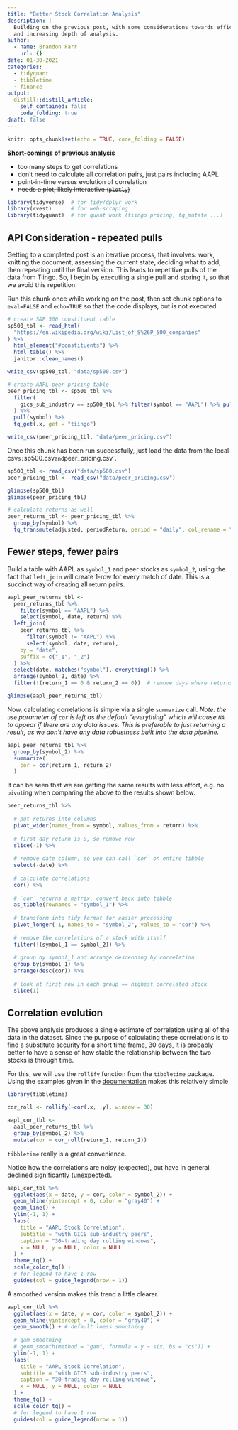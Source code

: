 ```yaml
---
title: "Better Stock Correlation Analysis"
description: |
  Building on the previous post, with some considerations towards efficiency
  and increasing depth of analysis.
author:
  - name: Brandon Farr
    url: {}
date: 01-30-2021
categories:
  - tidyquant
  - tibbletime
  - finance
output:
  distill::distill_article:
    self_contained: false
    code_folding: true
draft: false
---
```


```r
knitr::opts_chunk$set(echo = TRUE, code_folding = FALSE)
```

**Short-comings of previous analysis**

- too many steps to get correlations
- don't need to calculate all correlation pairs, just pairs including AAPL
- point-in-time versus evolution of correlation
- ~~needs a plot, likely interactive (`plotly`)~~

```r

library(tidyverse)  # for tidy/dplyr work
library(rvest)      # for web-scraping
library(tidyquant)  # for quant work (tiingo pricing, tq_mutate ...)

```

## API Consideration - repeated pulls

Getting to a completed post is an iterative process, that involves: work,
knitting the document, assessing the current state, deciding what to add,
then repeating until the final version. This leads to repetitive pulls
of the data from Tiingo. So, I begin by executing a single pull and storing
it, so that we avoid this repetition.

Run this chunk once while working on the post, then set chunk options
to `eval=FALSE` and `echo=TRUE` so that the code displays, but is not
executed.

```r
# create S&P 500 constituent table
sp500_tbl <- read_html(
  "https://en.wikipedia.org/wiki/List_of_S%26P_500_companies"
) %>%
  html_element("#constituents") %>%
  html_table() %>%
  janitor::clean_names()

write_csv(sp500_tbl, "data/sp500.csv")

# create AAPL peer pricing table
peer_pricing_tbl <- sp500_tbl %>%
  filter(
    gics_sub_industry == sp500_tbl %>% filter(symbol == "AAPL") %>% pull(gics_sub_industry)
  ) %>%
  pull(symbol) %>%
  tq_get(.x, get = "tiingo")

write_csv(peer_pricing_tbl, "data/peer_pricing.csv")
```

Once this chunk has been run successfully, just load the data from the local
csv`s: `sp500.csv` and `peer_pricing.csv`.

```r

sp500_tbl <- read_csv("data/sp500.csv")
peer_pricing_tbl <- read_csv("data/peer_pricing.csv")

glimpse(sp500_tbl)
glimpse(peer_pricing_tbl)

# calculate returns as well
peer_returns_tbl <- peer_pricing_tbl %>%
  group_by(symbol) %>%
  tq_transmute(adjusted, periodReturn, period = "daily", col_rename = "return")

```

## Fewer steps, fewer pairs

Build a table with AAPL as `symbol_1` and peer stocks as `symbol_2`, using
the fact that `left_join` will create 1-row for every match of date. This
is a succinct way of creating all return pairs.

```r

aapl_peer_returns_tbl <-
  peer_returns_tbl %>%
    filter(symbol == "AAPL") %>%
    select(symbol, date, return) %>%
  left_join(
    peer_returns_tbl %>%
      filter(symbol != "AAPL") %>%
      select(symbol, date, return),
    by = "date",
    suffix = c("_1", "_2")
  ) %>%
  select(date, matches("symbol"), everything()) %>%
  arrange(symbol_2, date) %>%
  filter(!(return_1 == 0 & return_2 == 0))  # remove days where returns == 0

glimpse(aapl_peer_returns_tbl)

```

Now, calculating correlations is simple via a single `summarize` call. *Note:
the `use` parameter of `cor` is left as the default "everything" which will
cause `NA` to appear if there are any data issues. This is preferable to just
returning a result, as we don't have any data robustness built into the data
pipeline.*

```r
aapl_peer_returns_tbl %>%
  group_by(symbol_2) %>%
  summarize(
    cor = cor(return_1, return_2)
  )

```

It can be seen that we are getting the same results with less effort, e.g.
no `pivot`ing when comparing the above to the results shown below.

```r

peer_returns_tbl %>% 
  
  # put returns into columns
  pivot_wider(names_from = symbol, values_from = return) %>%
  
  # first day return is 0, so remove row
  slice(-1) %>%
  
  # remove date column, so you can call `cor` on entire tibble
  select(-date) %>%
  
  # calculate correlations
  cor() %>%
  
  # `cor` returns a matrix, convert back into tibble
  as_tibble(rownames = "symbol_1") %>%
  
  # transform into tidy format for easier processing
  pivot_longer(-1, names_to = "symbol_2", values_to = "cor") %>%
  
  # remove the correlations of a stock with itself
  filter(!(symbol_1 == symbol_2)) %>%
  
  # group by symbol_1 and arrange descending by correlation
  group_by(symbol_1) %>%
  arrange(desc(cor)) %>%
  
  # look at first row in each group == highest correlated stock
  slice(1)

```

## Correlation evolution

The above analysis produces a single estimate of correlation using all of the
data in the dataset. Since the purpose of calculating these correlations is
to find a substitute security for a short time frame, 30 days, it is probably
better to have a sense of how stable the relationship between the two stocks
is through time.

For this, we will use the `rollify` function from the `tibbletime` package.
Using the examples given in the
[documentation](https://business-science.github.io/tibbletime/reference/rollify.html) 
makes this relatively simple

```r

library(tibbletime)

cor_roll <- rollify(~cor(.x, .y), window = 30)

aapl_cor_tbl <-
  aapl_peer_returns_tbl %>%
  group_by(symbol_2) %>%
  mutate(cor = cor_roll(return_1, return_2))


```

`tibbletime` really is a great convenience.

Notice how the correlations are noisy (expected), but have in general declined
significantly (unexpected).

```r

aapl_cor_tbl %>%
  ggplot(aes(x = date, y = cor, color = symbol_2)) +
  geom_hline(yintercept = 0, color = "gray40") +
  geom_line() +
  ylim(-1, 1) +
  labs(
    title = "AAPL Stock Correlation",
    subtitle = "with GICS sub-industry peers",
    caption = "30-trading day rolling windows",
    x = NULL, y = NULL, color = NULL
  ) +
  theme_tq() +
  scale_color_tq() +
  # for legend to have 1 row
  guides(col = guide_legend(nrow = 1))

```


A smoothed version makes this trend a little clearer.

```r

aapl_cor_tbl %>%
  ggplot(aes(x = date, y = cor, color = symbol_2)) +
  geom_hline(yintercept = 0, color = "gray40") +
  geom_smooth() + # default loess smoothing
  
  # gam smoothing
  # geom_smooth(method = "gam", formula = y ~ s(x, bs = "cs")) +
  ylim(-1, 1) +
  labs(
    title = "AAPL Stock Correlation",
    subtitle = "with GICS sub-industry peers",
    caption = "30-trading day rolling windows",
    x = NULL, y = NULL, color = NULL
  ) +
  theme_tq() +
  scale_color_tq() +
  # for legend to have 1 row
  guides(col = guide_legend(nrow = 1))

```
